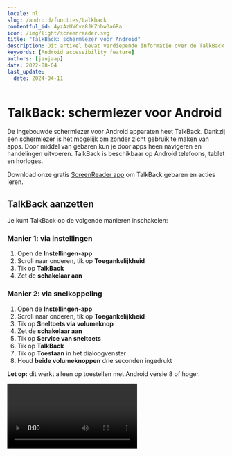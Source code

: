 ```yaml
---
locale: nl
slug: /android/functies/talkback
contentful_id: 4yzAzUVCve8JKZhhw3a6Ra
icon: /img/light/screenreader.svg
title: "TalkBack: schermlezer voor Android"
description: Dit artikel bevat verdiepende informatie over de TalkBack schermlezer voor Android.
keywords: [Android accessibility feature]
authors: [janjaap]
date: 2022-08-04
last_update:
  date: 2024-04-11
---
```


# TalkBack: schermlezer voor Android

De ingebouwde schermlezer voor Android apparaten heet TalkBack. Dankzij een schermlezer is het mogelijk om zonder zicht gebruik te maken van apps. Door middel van gebaren kun je door apps heen navigeren en handelingen uitvoeren. TalkBack is beschikbaar op Android telefoons, tablet en horloges.

Download onze gratis [ScreenReader app](https://screenreader.app) om TalkBack gebaren en acties leren.

## TalkBack aanzetten

Je kunt TalkBack op de volgende manieren inschakelen:

### Manier 1: via instellingen

1. Open de **Instellingen-app**
2. Scroll naar onderen, tik op **Toegankelijkheid**
3. Tik op **TalkBack**
4. Zet de **schakelaar aan**

### Manier 2: via snelkoppeling

1. Open de **Instellingen-app**
2. Scroll naar onderen, tik op **Toegankelijkheid**
3. Tik op **Sneltoets via volumeknop**
4. Zet de **schakelaar aan**
5. Tik op **Service van sneltoets**
6. Tik op **TalkBack**
7. Tik op **Toestaan** in het dialoogvenster
8. Houd **beide volumeknoppen** drie seconden ingedrukt

**Let op:** dit werkt alleen op toestellen met Android versie 8 of hoger.

<Video youTubeId="3xQNDxosbEk" title="Handleiding: TalkBack aanzetten op Android"/>

## TalkBack uitzetten

Mocht je in de war raken met de gebaren, dan kun je TalkBack het makkelijkste uitzetten via de tweede manier: houd beide volumeknoppen drie seconden ingedrukt.

Mocht je gebruik maken van een ouder toestel, dan is je enige optie om via gebaren terug te navigeren naar de TalkBack instellingen.

## TalkBack gebaren

Bij versie 9.1 van TalkBack is er veel veranderd aan de gebaren. In voorgaande versies van TalkBack waren er alleen gebaren die je met één vinger kon maken. In de nieuwe versie zijn er gebaren toegevoegd waar je meerdere vingers voor nodig hebt.

Over het algemeen werden de gebaren van TalkBack als lastiger ervaren ten opzichte van VoiceOver. Het maken van de juiste hoeken is lastig en gaat daardoor wel eens fout. TalkBack versie 9.1 brengt hier verandering in. Er zijn gebaren met meerdere vingers toegevoegd als alternatief voor de gebaren met hoeken.

**De belangrijkste gebaren om te leren zijn:**

- Raak het scherm met 1 vinger aan om te verkennen
- Veeg met 1 vinger naar rechts om naar het volgende element te gaan
- Veeg met 1 vinger naar links om naar het vorige element te gaan
- Tik met 1 vinger 2 keer op het scherm om een onderdeel te activeren
- Veeg met 2 vingers naar links, rechts, omhoog of omlaag om in die richting te scrollen

Let op: het zal vaak voorkomen dat je apps niet volledig kunt bedienen met TalkBack.

### Vegen met 1 vinger

Gebaren om TalkBack te bedienen door met 1 vinger te vegen.

| Handeling | Uitleg | Gebaar |
| --- | --- | --- |
| Het scherm verkennen | Veeg met 1 vinger over het scherm | <Image src="/img/light/gesture_one_finger_tap.png" alt="One finger tap - Gesture"/> |
| Naar het volgende onderdeel gaan | Veeg met 1 vinger naar rechts | <Image src="/img/light/gesture_one_finger_swipe_right.png" alt="One finger swipe right - Gesture"/> |
| Naar het vorige onderdeel gaan | Veeg met 1 vinger naar links | <Image src="/img/light/gesture_one_finger_swipe_left.png" alt="One finger swipe left - Gesture"/> |
| Instelling omhoog aanpassen | Veeg met 1 vinger omhoog | <Image src="/img/light/gesture_one_finger_swipe_up.png" alt="One finger swipe up - Gesture"/> |
| Instelling omlaag aanpassen | Veeg met 1 vinger omlaag | <Image src="/img/light/gesture_one_finger_swipe_down.png" alt="One finger swipe down - Gesture"/> |

### Vegen met 2 vingers

Gebaren om TalkBack te bedienen door met 2 vingers te vegen.

| Handeling | Uitleg | Gebaar |
| --- | --- | --- |
| Omhoog scrollen | Veeg met 2 vingers omhoog | <Image src="/img/light/gesture_two_finger_swipe_up.png" alt="Two finger swipe up - Gesture"/> |
| Omlaag scrollen | Veeg met 2 vingers omlaag | <Image src="/img/light/gesture_two_finger_swipe_down.png" alt="Two finger swipe down - Gesture"/> |
| Naar rechts scrollen | Veeg met 2 vingers naar rechts | <Image src="/img/light/gesture_two_finger_swipe_right.png" alt="Two finger swipe right - Gesture"/> |
| Naar links scrollen | Veeg met 2 vingers naar links | <Image src="/img/light/gesture_two_finger_swipe_left.png" alt="Two finger swipe left - Gesture"/> |

### Vegen met 3 vingers

Gebaren om TalkBack te bedienen door met 3 vingers te vegen.

| Handeling | Uitleg | Gebaar |
| --- | --- | --- |
| Naar de vorige leesinstelling gaan | Veeg met 3 vingers omhoog | <Image src="/img/light/gesture_three_finger_swipe_up.png" alt="Three finger swipe up - Gesture"/> |
| Naar de volgende leesinstelling gaan | Veeg met 3 vingers omlaag | <Image src="/img/light/gesture_three_finger_swipe_down.png" alt="Three finger swipe down - Gesture"/> |

### Tikken met 1 vinger

Gebaren om TalkBack te bedienen door met 1 vinger te tikken.

| Handeling | Uitleg | Gebaar |
| --- | --- | --- |
| Het geselecteerde onderdeel activeren | Tik met 1 vinger 2 keer op het scherm | <Image src="/img/light/gesture_one_finger_double_tap.png" alt="One finger double tap - Gesture"/> |
| Het geselecteerde onderdeel lang indrukken | Tik met 1 vinger 2 keer en houd vast | <Image src="/img/light/gesture_one_finger_double_tap_hold.png" alt="One finger double tap hold - Gesture"/> |
| Dubbeltikken op het geselecteerde onderdeel | Tik met 1 vinger 3 keer op het scherm | <Image src="/img/light/gesture_one_finger_triple_tap.png" alt="One finger triple tap - Gesture"/> |

### Tikken met 2 vingers

Gebaren om TalkBack te bedienen door met 2 vingers te tikken.

| Handeling | Uitleg | Gebaar |
| --- | --- | --- |
| Spraak pauzeren of hervatten | Tik met 2 vingers op het scherm | <Image src="/img/light/gesture_two_finger_tap.png" alt="Two finger tap - Gesture"/> |
| Huidige handeling starten of stoppen | Tik met 2 vingers 2 keer op het scherm | <Image src="/img/light/gesture_two_finger_double_tap.png" alt="Two finger double tap - Gesture"/> |
| Selectiemodus starten of beëindigen | Tik met 2 vingers 2 keer en houd vast | <Image src="/img/light/gesture_two_finger_double_tap_hold.png" alt="Two finger double tap hold - Gesture"/> |
| Vanaf volgende lezen | Tik met 2 vingers 3 keer op het scherm | <Image src="/img/light/gesture_two_finger_triple_tap.png" alt="Two finger triple tap - Gesture"/> |

### Tikken met 3 vingers

Gebaren om TalkBack te bedienen door met 3 vingers te tikken.

| Handeling | Uitleg | Gebaar |
| --- | --- | --- |
| TalkBack-menu openen | Tik met 3 vingers 1 keer op het scherm | <Image src="/img/light/gesture_three_finger_tap.png" alt="Three finger tap - Gesture"/> |
| Tekst kopiëren | Tik met 3 vingers 2 keer op het scherm | <Image src="/img/light/gesture_three_finger_double_tap.png" alt="Three finger double tap - Gesture"/> |
| Tekst knippen | Tik met 3 vingers 2 keer en houd vast | <Image src="/img/light/gesture_three_finger_double_tap_hold.png" alt="Three finger double tap hold - Gesture"/> |
| Tekst plakken | Tik met 3 vingers 3 keer op het scherm | <Image src="/img/light/gesture_three_finger_triple_tap.png" alt="Three finger triple tap - Gesture"/> |

### Tikken met 4 vingers

Gebaren om TalkBack te bedienen door met 4 vingers te tikken.

| Handeling | Uitleg | Gebaar |
| --- | --- | --- |
| Oefenmodus voor gebaren | Tik met 4 vingers 1 keer op het scherm | <Image src="/img/light/gesture_four_finger_tap.png" alt="Four finger tap - Gesture"/> |
| Hulp bij gebruiken van TalkBack | Tik met 4 vingers 2 keer op het scherm | <Image src="/img/light/gesture_four_finger_double_tap.png" alt="Four finger double tap - Gesture"/> |
| Aanrakingen direct doorgeven | Tik met 4 vingers 2 keer en houd vast | <Image src="/img/light/gesture_four_finger_double_tap_hold.png" alt="Four finger double tap hold - Gesture"/> |

### Snelkoppelingen

Gebaren om TalkBack snelkoppelingen mee te activeren.

| Handeling | Uitleg | Gebaar |
| --- | --- | --- |
| Naar het eerste onderdeel gaan | Veeg met 1 vinger omhoog en dan omlaag | <Image src="/img/light/gesture_one_finger_swipe_up_then_down.png" alt="One finger swipe up then down - Gesture"/> |
| Naar het laatste onderdeel gaan | Veeg met 1 vinger omlaag en dan omhoog | <Image src="/img/light/gesture_one_finger_swipe_down_then_up.png" alt="One finger swipe down then up - Gesture"/> |
| Vooruit scrollen | Veeg met 1 vinger naar rechts en dan naar links | <Image src="/img/light/gesture_one_finger_swipe_right_then_left.png" alt="One finger swipe right then left - Gesture"/> |
| Terug scrollen | Veeg met 1 vinger naar links en dan naar rechts | <Image src="/img/light/gesture_one_finger_swipe_left_then_right.png" alt="One finger swipe left then right - Gesture"/> |
| Terug | Veeg met 1 vinger omlaag en dan naar links | <Image src="/img/light/gesture_one_finger_swipe_down_then_left.png" alt="One finger swipe down then left - Gesture"/> |
| Thuis | Veeg met 1 vinger omhoog en dan naar links | <Image src="/img/light/gesture_one_finger_swipe_up_then_left.png" alt="One finger swipe up then left - Gesture"/> |
| Overzicht | Veeg met 1 vinger naar links en dan omhoog | <Image src="/img/light/gesture_one_finger_swipe_left_then_up.png" alt="One finger swipe left then up - Gesture"/> |
| Meldingen | Veeg met 1 vinger naar rechts en dan omlaag | <Image src="/img/light/gesture_one_finger_swipe_right_then_down.png" alt="One finger swipe right then down - Gesture"/> |
| Zoeken | Veeg met 1 vinger naar links en dan omlaag | <Image src="/img/light/gesture_one_finger_swipe_left_then_down.png" alt="One finger swipe left then down - Gesture"/> |
| Lokaal contextmenu | Veeg met 1 vinger omhoog en dan naar rechts | <Image src="/img/light/gesture_one_finger_swipe_up_then_right.png" alt="One finger swipe up then right - Gesture"/> |
| Algemeen contextmenu | Veeg met 1 vinger omlaag en dan naar rechts | <Image src="/img/light/gesture_one_finger_swipe_down_then_right.png" alt="One finger swipe down then right - Gesture"/> |

## TalkBack instellingen

Je kunt TalkBack precies instellen op de manier die voor jou het beste werkt. De belangrijkste instellingen pas je als volgt aan:

Open de Instellingen app, tik op ‘Toegankelijkheid’, tik op ‘TalkBack’, tik op ‘Instellingen’. In dit scherm kun je diverse instellingen aanpassen waaronder de taal, snelheid en toonhoogte.

Daarnaast kun je diverse details aanpassen naar jouw wensen, zoals het uitgebreidheidsniveau. Je kunt er bijvoorbeeld voor kiezen om wel of niet gebruik te maken van fonetische letters. Daarnaast kun je er ook voor kiezen om informatie over lijsten niet voor te laten lezen. Er zijn nog een aantal andere instellingen waarmee je TalkBack kan finetunen.

## TalkBack leren

Wil je nog meer leren over TalkBack? Google heeft diverse handleidingen geschreven:

- [Handleiding TalkBack gebaren](https://support.google.com/accessibility/android/answer/6151827?hl=nl)
- [Handleiding TalkBack instellingen](https://support.google.com/accessibility/android/answer/6006589?hl=nl)
